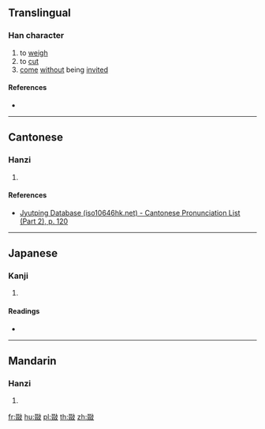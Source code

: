 {{character info/new}}
{{also|敪}}
==Translingual==

===Han character===
{{Han char|rn=66|rad=攴|as=08|sn=12|four=|canj=EEEEE|ids=⿰叕攴}}

# to [[weigh]]
# to [[cut]]
# [[come]] [[without]] being [[invite]]d

====References====
* {{Han ref|kx=0472.170|dkj=13251|dj=0825.040|hdz=21465.130|uh=6560|ud=25952}}

----

==Cantonese==

===Hanzi===
{{yue-hanzi|jyut=[[zyut3]], [[dyut3]]|y=jyut3, dyut3}}

# {{defn|lang=yue|sort=攴08}}

====References====
* [http://www.iso10646hk.net/jp/document/download.jsp Jyutping Database (iso10646hk.net) - Cantonese Pronunciation List (Part 2), p. 120]

----

==Japanese==

===Kanji===
{{ja-kanji|grade=|rs=攴08}}

# {{defn|lang=ja|sort=攴08}}

====Readings====
* {{ja-readings|on=[[たつ]] (tatsu), [[たち]] (tachi), [[せつ]] (setsu), [[せち]] (sechi)|kun=[[はかる]] (hakaru)}}

----

==Mandarin==

===Hanzi===
{{cmn-hanzi|pin=[[duō]] ([[duo1]])|wg=to<sup>1</sup>}}

# {{defn|lang=cmn|sort=攴08}}

[[fr:敠]]
[[hu:敠]]
[[pl:敠]]
[[th:敠]]
[[zh:敠]]